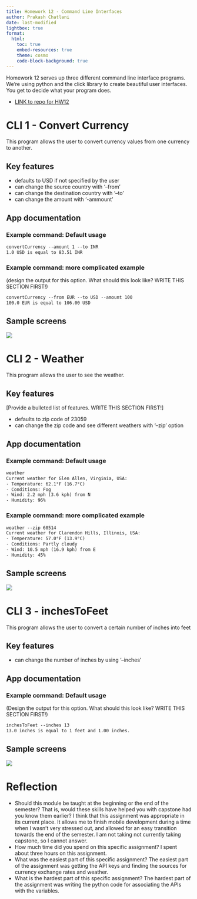 ```yaml
---
title: Homework 12 - Command Line Interfaces
author: Prakash Chatlani
date: last-modified
lightbox: true
format:
  html:
    toc: true
    embed-resources: true
    theme: cosmo
    code-block-background: true
---
```


Homework 12 serves up three different command line interface programs.  We're using python and the click library to create
beautiful user interfaces.  You get to decide what your program does.

* [LINK to repo for HW12](https://github.com/cmsc-vcu/cmsc475-sp2024-hw12-prakashhc)

# CLI 1 - Convert Currency

This program allows the user to convert currency values from one currency to another. 

## Key features

* defaults to USD if not specified by the user
* can change the source country with '--from'
* can change the destination country with '--to' 
* can change the amount with '-ammount'

## App documentation

### Example command: Default usage

```default
convertCurrency --amount 1 --to INR
1.0 USD is equal to 83.51 INR
```

### Example command: more complicated example

(design the output for this option.  What should this look like? WRITE THIS SECTION FIRST!)
```default
convertCurrency --from EUR --to USD --amount 100
100.0 EUR is equal to 106.00 USD
```

## Sample screens

![](./assets/usdtoinr.png)


# CLI 2 - Weather

This program allows the user to see the weather. 

## Key features

[Provide a bulleted list of features. WRITE THIS SECTION FIRST!]

* defaults to zip code of 23059
* can change the zip code and see different weathers with '--zip' option

## App documentation


### Example command: Default usage

```default
weather
Current weather for Glen Allen, Virginia, USA:
- Temperature: 62.1°F (16.7°C)
- Conditions: Fog
- Wind: 2.2 mph (3.6 kph) from N
- Humidity: 96%
```

### Example command: more complicated example

```default
weather --zip 60514
Current weather for Clarendon Hills, Illinois, USA:
- Temperature: 57.0°F (13.9°C)
- Conditions: Partly cloudy
- Wind: 10.5 mph (16.9 kph) from E
- Humidity: 45%
```

## Sample screens

![](./assets/weather.png)


# CLI 3 - inchesToFeet

This program allows the user to convert a certain number of inches into feet

## Key features

* can change the number of inches by using '--inches'

## App documentation

### Example command: Default usage

(Design the output for this option.  What should this look like? WRITE THIS SECTION FIRST!)
```default
inchesToFeet --inches 13
13.0 inches is equal to 1 feet and 1.00 inches.
```

## Sample screens

![](./assets/inchestofeet.png)

# Reflection

* Should this module be taught at the beginning or the end of the semester?  That is, would these
skills have helped you with capstone had you know them earlier? I think that this assignment was appropriate in its current place. It allows me to finish mobile development during a time when I wasn't very stressed out, and allowed for an easy transition towards the end of the semester. I am not taking not currently taking capstone, so I cannot answer.
* How much time did you spend on this specific assignment? I spent about three hours on this assignment. 
* What was the easiest part of this specific assignment? The easiest part of the assignment was getting the API keys and finding the sources for currency exchange rates and weather. 
* What is the hardest part of this specific assignment? The hardest part of the assignment was writing the python code for associating the APIs with the variables. 
